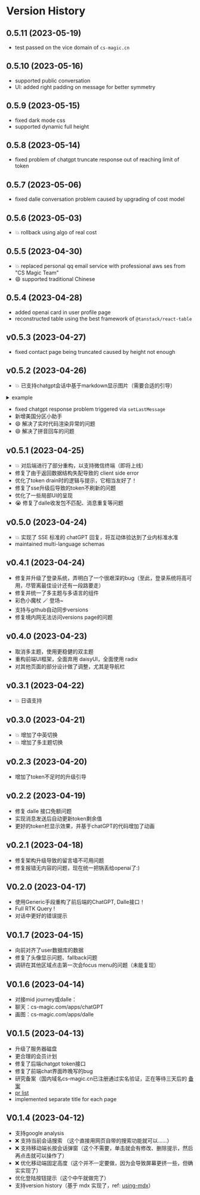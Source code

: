 # Version History

## 0.5.11 (2023-05-19)

- test passed on the vice domain of `cs-magic.cn`

## 0.5.10 (2023-05-16)

- supported public conversation
- UI: added right padding on message for better symmetry

## 0.5.9 (2023-05-15)

- fixed dark mode css
- supported dynamic full height

## 0.5.8 (2023-05-14)

- fixed problem of chatgpt truncate response out of reaching limit of token

## 0.5.7 (2023-05-06)

- fixed dalle conversation problem caused by upgrading of cost model

## 0.5.6 (2023-05-03)

- :boom: rollback using algo of real cost

## 0.5.5 (2023-04-30)

- :boom: replaced personal qq email service with professional aws ses from "CS Magic Team"
- :smile: supported traditional Chinese

## 0.5.4 (2023-04-28)

- added openai card in user profile page
- reconstructed table using the best framework of `@tanstack/react-table`

## v0.5.3 (2023-04-27)

- fixed contact page being truncated caused by height not enough

## v0.5.2 (2023-04-26)

- :boom: 已支持chatgpt会话中基于markdown显示图片（需要合适的引导）
<details>
	<summary>example</summary>

	![chatgpt-image-response.png](/screenshots/chatgpt-image-response.png)
</details>

- fixed chatgpt response problem triggered via `setLastMessage`
- 新增美国分区小助手
- :smile: 解决了实时代码渲染异常的问题
- :smile: 解决了拼音回车的问题

## v0.5.1 (2023-04-25)

- :boom: 对后端进行了部分重构，以支持微信终端（即将上线）
- 修复了由于返回数据结构失配导致的 client side error
- 优化了token drain时的逻辑与提示，它相当友好了！
- 修复了sse升级后导致的token不刷新的问题
- 优化了一些局部UI的呈现
- :sob: 修复了dalle收发包不匹配、消息重复等问题

## v0.5.0 (2023-04-24)

- :boom: 实现了 SSE 标准的 chatGPT 回复，将互动体验达到了业内标准水准
- maintained multi-language schemas

## v0.4.1 (2023-04-24)

- 修复并升级了登录系统，弄明白了一个很艰深的bug（至此，登录系统将高可用，尽管离最佳设计还有一段路要走）
- 修复并统一了多主题与多语言的组件
- 彩色小魔杖 :magic_wand: 登场~
- 支持与github自动同步versions
- 修复境内网无法访问versions page的问题

## v0.4.0 (2023-04-23)

- 取消多主题，使用更稳健的双主题
- 重构前端UI框架，全面弃用 daisyUI，全面使用 radix
- 对其他页面的部分设计做了调整，尤其是导航栏

## v0.3.1 (2023-04-22)

- :boom: 日语支持

## v0.3.0 (2023-04-21)

- :boom: 增加了中英切换
- :boom: 增加了多主题切换

## v0.2.3 (2023-04-20)

- 增加了token不足时的升级引导

## v0.2.2 (2023-04-19)

- 修复 dalle 接口免额问题
- 实现消息发送后自动更新token剩余值
- 更好的token栏显示效果，并基于chatGPT的代码增加了动画

## v0.2.1 (2023-04-18)

- 修复架构升级导致的留言墙不可用问题
- 修复报错无内容的问题，现在统一把锅丢给openai了:)

## V0.2.0 (2023-04-17)

- 使用Generic手段重构了前后端的ChatGPT, Dalle接口！
- Full RTK Query !
- 对话中更好的错误提示

## V0.1.7 (2023-04-15)

- 向前对齐了user数据库的数据
- 修复了头像显示问题、fallback问题
- 调研在其他区域点击第一次会focus menu的问题（未能复现）

## V0.1.6 (2023-04-14)

- 对接mid journey或dalle：
- 聊天：cs-magic.com/apps/chatGPT
- 画图：cs-magic.com/apps/dalle

## V0.1.5 (2023-04-13)

- 升级了服务器磁盘
- 更合理的会员计划
- 修复了后端chatgpt token接口
- 修复了前端chat界面昨晚写的bug
- 研究备案（国内域名cs-magic.cn已注册通过实名验证，正在等待三天后的 [备案](https://beian.aliyun.com/pcContainer/formpage?page=selfBa&pageAction=init&orderType=100)
- [pr list](https://cs-magic.com/wall-messages)
- implemented separate title for each page

## V0.1.4 (2023-04-12)

- 支持google analysis
- :x: 支持当前会话搜索 （这个直接用网页自带的搜索功能就可以……）
- :x: 支持移动端长按会话弹窗（这个不需要，单击就会有修改、删除提示，然后再点击就可以操作了）
- :x: 优化移动端固定高度（这个并不一定要做，因为会导致屏幕更挤一些，但确实实现了）
- 优化登陆按钮提示（这个中午就做完了）
- 支持version history（基于 mdx 实现了，ref: [using-mdx](https://nextjs.org/docs/advanced-features/using-mdx)）
